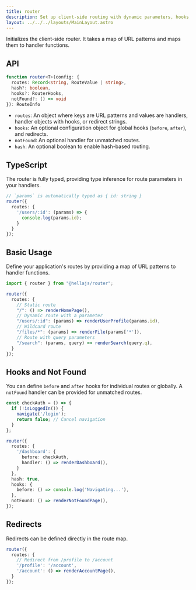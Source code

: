 ```yaml
---
title: router
description: Set up client-side routing with dynamic parameters, hooks, redirects, and notFound handling.
layout: ../../../layouts/MainLayout.astro
---
```


Initializes the client-side router. It takes a map of URL patterns and maps them to handler functions.

## API

```typescript
function router<T>(config: {
  routes: Record<string, RouteValue | string>,
  hash?: boolean,
  hooks?: RouterHooks,
  notFound?: () => void
}): RouteInfo
```
- `routes`: An object where keys are URL patterns and values are handlers, handler objects with hooks, or redirect strings.
- `hooks`: An optional configuration object for global hooks (`before`, `after`), and redirects.
- `notFound`: An optional handler for unmatched routes.
- `hash`: An optional boolean to enable hash-based routing.

## TypeScript

The router is fully typed, providing type inference for route parameters in your handlers.

```typescript
// `params` is automatically typed as { id: string }
router({
  routes: {
    '/users/:id': (params) => {
      console.log(params.id);
    }
  }
});
```

## Basic Usage

Define your application's routes by providing a map of URL patterns to handler functions.

```typescript
import { router } from "@hellajs/router";

router({
  routes: {
    // Static route
    "/": () => renderHomePage(),
    // Dynamic route with a parameter
    "/users/:id": (params) => renderUserProfile(params.id),
    // Wildcard route
    "/files/*": (params) => renderFile(params['*']),
    // Route with query parameters
    "/search": (params, query) => renderSearch(query.q),
  }
});
```

## Hooks and Not Found

You can define `before` and `after` hooks for individual routes or globally. A `notFound` handler can be provided for unmatched routes.

```typescript
const checkAuth = () => {
  if (!isLoggedIn()) {
    navigate('/login');
    return false; // Cancel navigation
  }
};

router({
  routes: {
    '/dashboard': {
      before: checkAuth,
      handler: () => renderDashboard(),
    }
  },
  hash: true,
  hooks: {
    before: () => console.log('Navigating...'),
  },
  notFound: () => renderNotFoundPage(),
});
```

## Redirects

Redirects can be defined directly in the route map.

```typescript
router({
  routes: {
    // Redirect from /profile to /account
    '/profile': '/account',
    '/account': () => renderAccountPage(),
  }
});
```